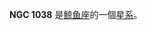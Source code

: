 {{NGCInfoBox|NGCID=NGC 1038|發現者=路易斯·斯威夫特|發現日期=1885年10月17日|其他編號=UGC 2158,MCG 0-7-76,ZWG 388.90|曆元=J2000.0|赤經=40分6.3秒
|赤緯=1°30'34"|星座=鲸鱼座|星體=星系|星等=13.5|表面亮度=12.6|藍等=14.4}}

'''NGC 1038''' 是[[鲸鱼座|鲸鱼座]]的一個[[星系|星系]]。

{{NGCReference|1038}}
{{Catalogs|NGC=1038}}

{{Galaxy-stub}}